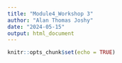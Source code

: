 ```yaml
---
title: "Module4_Workshop 3"
author: "Alan Thomas Joshy"
date: "2024-05-15"
output: html_document
---
```


```r
knitr::opts_chunk$set(echo = TRUE)
```
